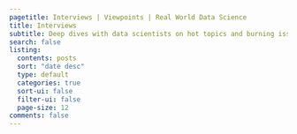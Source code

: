 ```yaml
---
pagetitle: Interviews | Viewpoints | Real World Data Science
title: Interviews
subtitle: Deep dives with data scientists on hot topics and burning issues
search: false
listing:
  contents: posts
  sort: "date desc"
  type: default
  categories: true
  sort-ui: false
  filter-ui: false
  page-size: 12
comments: false
---
```


